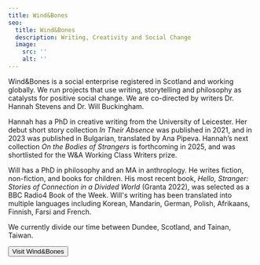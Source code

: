 ```yaml
---
title: Wind&Bones
seo:
  title: Wind&Bones
  description: Writing, Creativity and Social Change
  image:
    src: ''
    alt: ''
---
```



Wind&Bones is a social enterprise registered in Scotland and working globally. We run projects that use writing, storytelling and philosophy as catalysts for positive social change. We are co-directed by writers Dr. Hannah Stevens and Dr. Will Buckingham.

Hannah has a PhD in creative writing from the University of Leicester. Her debut short story collection _In Their Absence_ was published in 2021, and in 2023 was published in Bulgarian, translated by Ana Pipeva. Hannah’s next collection _On the Bodies of Strangers_ is forthcoming in 2025, and was shortlisted for the W&A Working Class Writers prize.

Will has a PhD in philosophy and an MA in anthroplogy. He writes fiction, non-fiction, and books for children. His most recent book, _Hello, Stranger: Stories of Connection in a Divided World_ (Granta 2022), was selected as a BBC Radio4 Book of the Week. Will's writing has been translated into multiple languages including Korean, Mandarin, German, Polish, Afrikaans, Finnish, Farsi and French.

We currently divide our time between Dundee, Scotland, and Tainan, Taiwan.

<Button href="https://www.windandbones.com">Visit Wind&Bones</Button>

